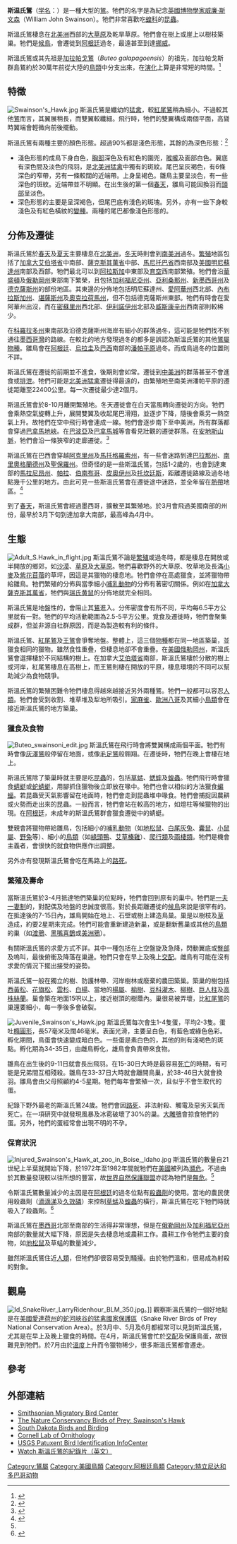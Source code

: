 {{Speciesbox
| image = Buteo_swainsoni_(Calibas).jpg
| image_width = 250px
| image_caption = 美国[[科罗拉多州|科罗拉多州]][[薩沃奇縣_(科羅拉多州)|薩沃奇縣]]拍摄的斯温氏鵟
| status = LC
| status_system = iucn3.1
| status_ref = <ref name=IUCN>{{IUCN2009|assessors=BirdLife International|year=2009|title=Buteo swainsoni|id=144469|downloaded=2009-12-13}}</ref>
| genus =Buteo
| species = swainsoni
| authority = [[夏爾·呂西安·波拿巴|Bonaparte]], 1838
| range_map = Swainson's hawk migration route.jpg
| range_map_width = 250px
| range_map_caption = 斯溫氏鵟的遷徙路線
| synonyms = 
* ''Buteo swainsonii''
}}

'''斯温氏鵟'''（[[学名|学名]]：''{{lang|la|Buteo swainsoni}}''）是一種大型的[[鵟|鵟]]。牠們的名字是為紀念[[英國|英國]][[博物學|博物學家]][[威廉·斯文森|威廉·斯文森]]（William John Swainson）。牠們非常喜歡吃[[蝗科|蝗科]]的[[昆蟲|昆蟲]]。

斯溫氏鵟棲息在[[北美洲|北美洲]]西部的[[大草原|大草原]]及乾旱草原。牠們會在樹上或崖上以樹枝築巢。牠們是[[候鳥|候鳥]]，會遷徙到[[阿根廷|阿根廷]]過冬，最遠甚至到達[[挪威|挪威]]。

斯溫氏鵟或其先祖是[[加拉帕戈鵟|加拉帕戈鵟]]（''Buteo galapagoensis''）的祖先，加拉帕戈斯群島鵟約於30萬年前從大陸的[[鳥類|鳥類]]中分支出來，在[[演化|演化]]上算是非常短的時間。<ref name=Bollmer2005>{{Cite journal en|author=Bollmer, Jennifer L.; Kimball, Rebecca T.; Whiteman, Noah Kerness; Sarasola, José Hernán & Parker, Patricia G.|year=2005|title=Phylogeography of the Galápagos hawk (''Buteo galapagoensis''): A recent arrival to the Galápagos Islands|journal=Molecular Phylogenetics and Evolution|volume=39|issue=1|pages=237-247|doi=10.1016/j.ympev.2005.11.014|url=http://www.zoology.ufl.edu/rkimball/Bollmer%20et%20al.%202006.pdf|access-date=2009-08-02|archive-date=2011-07-20|archive-url=https://web.archive.org/web/20110720083852/http://www.zoology.ufl.edu/rkimball/Bollmer%20et%20al.%202006.pdf|dead-url=yes}}</ref>

==特徵==
[[File:Swainson's_Hawk.jpg|thumb]]
斯溫氏鵟是纖幼的[[猛禽|猛禽]]，較[[紅尾鵟|紅尾鵟]]稍為細小。不過較其他[[鵟|鵟]]而言，其翼展稍長，而雙翼較纖細。飛行時，牠們的雙翼構成兩個平面，高聳時翼端會輕微向前後擺動。

斯溫氏鵟有兩種主要的顏色形態。超過90%都是淺色形態，其餘的為深色形態：<ref name=Sibley2000>{{Cite book en|author=Sibley, David Allen|year=2000|title=The Sibley Guide to Birds|url=https://archive.org/details/sibleyguidetobir00sibl_0|publisher=Alfred A. Knopf|location=New York|isbn=0-679-45122-6}}</ref>

* 淺色形態的成鳥下身白色，[[胸部|胸部]]深色及有紅色的圍兜，[[喉嚨|喉嚨]]及面部白色。翼底有深色間及淡色的飛羽，是[[北美洲|北美洲]][[猛禽|猛禽]]中獨有的斑紋。尾巴呈灰褐色，有6條深色的窄帶，另有一條較闊的近端帶。上身呈褐色。雛鳥主要呈淡色，有一些深色的斑紋。近端帶並不明顯。在出生後的第一個[[春天|春天]]，雛鳥可能因換羽而[[頭部|頭部]]呈淡色。
* 深色形態的主要是呈深褐色，但尾巴底有淺色的斑塊。另外，亦有一些下身較淺色及有紅色橫紋的[[變種|變種]]。兩種的尾巴都像淺色形態的。

==分佈及遷徙==
斯溫氏鵟於[[春天|春天]]及[[夏天|夏天]]主要棲息在[[北美洲|北美洲]]，[[冬天|冬天]]時則會到[[南美洲|南美洲]]過冬。[[繁殖|繁殖]]地區包括了[[加拿大|加拿大]][[艾伯塔省|艾伯塔省]]中南部、[[薩克斯其萬省|薩克斯其萬省]]中部、[[馬尼托巴省|馬尼托巴省]]西南部及[[美國|美國]][[明尼蘇達州|明尼蘇達州]]南部及西部。牠們最北可以到[[阿拉斯加|阿拉斯加]]中東部及[[育空|育空]]西南部繁殖。牠們會沿[[華盛頓|華盛頓]]及[[俄勒岡州|俄勒岡州]]東部南下繁榮，且包括[[加利福尼亞州|加利福尼亞州]]、[[亞利桑那州|亞利桑那州]]、[[新墨西哥州|新墨西哥州]]及[[德克薩斯州|德克薩斯州]]的部份地區。其東邊的分佈地包括明尼蘇達州、[[愛阿華州|愛阿華州]]西北部、[[內布拉斯加州|內布拉斯加州]]、[[堪薩斯州|堪薩斯州]]及[[奧克拉荷馬州|奧克拉荷馬州]]，但不包括德克薩斯州東部。牠們有時會在愛阿華州出沒，而在[[密蘇里州|密蘇里州]]西北部、[[伊利諾伊州|伊利諾伊州]]北部及[[威斯康辛州|威斯康辛州]]西南部則較稀少。

在[[科羅拉多州|科羅拉多州]]東南部及沿德克薩斯州海岸有細小的群落過冬，這可能是牠們找不到通往[[墨西哥灣|墨西哥灣]]的路線。在較北的地方發現過冬的都多是誤認為斯溫氏鵟的其他[[鵟屬|鵟屬]][[物種|物種]]。雛鳥會在[[阿根廷|阿根廷]]、[[烏拉圭|烏拉圭]]及[[巴西|巴西]]南部的[[潘帕平原|潘帕平原]]過冬。而成鳥過冬的位置則不詳。

斯溫氏鵟在遷徙的前期並不進食，後期則會如常。遷徙到[[中美洲|中美洲]]的群落甚至不會進食或[[排泄|排泄]]。牠們可能是[[北美洲|北美洲]][[猛禽|猛禽]]遷徙得最遠的，由繁殖地至南美洲潘帕平原的遷徙距離至22400公里。每一次遷徙最少達2個月。

斯溫氏鵟會於8-10月離開繁殖地。冬天遷徙會在白天當風轉向遷徙的方向。牠們會乘熱空氣旋轉上升，展開雙翼及收起尾巴滑翔，並逐步下降，隨後會乘另一熱空氣上升。故牠們在空中飛行時會連成一線。牠們會逐步南下至中美洲，所有群落都會穿過[[巴拿馬地峽|巴拿馬地峽]]。在[[巴波亞|巴波亞]]及[[巴拿馬城|巴拿馬城]]等會看見壯觀的遷徙群落。在[[安地斯山脈|安地斯山脈]]，牠們會沿一條狹窄的走廊遷徙。<ref name=Laverde-R2005>{{Cite journal en|author=Laverde-R., Oscar; Stiles, F. Gary & Múnera-R., Claudia|year=2005|title=Nuevos registros e inventario de la avifauna de la Serranía de las Quinchas, un área importante para la conservación de las aves (AICA) en Colombia|journal=Caldasia|volume=27|issue=2|pages=247-265|language=es|url=http://www.scielo.org.co/pdf/cal/v27n2/v27n2a8.pdf|access-date=2009-08-02|archive-date=2012-02-15|archive-url=https://web.archive.org/web/20120215050826/http://www.scielo.org.co/pdf/cal/v27n2/v27n2a8.pdf|dead-url=no}}</ref>

斯溫氏鵟在巴西會穿越[[阿克里州|阿克里州]]及[[馬托格羅索州|馬托格羅索州]]，有一些會迷路到達[[巴拉那州|巴拉那州]]、[[南里奧格蘭德州|南里奧格蘭德州]]及[[聖保羅州|聖保羅州]]。但奇怪的是一些斯溫氏鵟，包括1-2歲的，也會到達東部的[[馬拉尼昂州|馬拉尼昂州]]、[[帕拉|帕拉]]、[[伯南布哥|伯南布哥]]、[[皮奧伊州|皮奧伊州]]及[[托坎廷斯|托坎廷斯]]，距離遷徙路線及過冬地點幾千公里的地方。由此可見一些斯溫氏鵟會在遷徙途中迷路，並全年留在[[熱帶|熱帶]]地區。<ref name=Olmos2006>{{Cite journal en|author=Olmos, Fábio; Pacheco, José Fernando & Silveira, Luís Fábio |year=2006 |title=Notas sobre aves de rapina (Cathartidae, Acciptridae e Falconidae) brasileiras [Notes on Brazilian birds of prey] |journal=Revista Brasileira de Ornitologia |volume=14 |issue=4 |pages=401-404 |language=pt |url=http://www.ararajuba.org.br/sbo/ararajuba/artigos/Volume144/ara144not1.pdf |deadurl=yes |archiveurl=https://web.archive.org/web/20081217160250/http://www.ararajuba.org.br/sbo/ararajuba/artigos/Volume144/ara144not1.pdf |archivedate=2008-12-17 }}</ref>

到了[[春天|春天]]，斯溫氏鵟會經過墨西哥，擴散至其繁殖地。於3月會飛過美國南部的州份，最早於3月下旬到達加拿大南部，最高峰為4月中。

==生態==
[[File:Adult_S.Hawk_in_flight.jpg|thumb]]
斯溫氏鵟不論是[[繁殖|繁殖]]或過冬時，都是棲息在開放或半開放的鄉郊，如[[沙漠|沙漠]]、[[草原|草原]]及[[大草原|大草原]]。牠們喜歡野外的大草原、牧草地及長滿[[小麥|小麥]]及[[紫花苜蓿|紫花苜蓿]]的草坪，因這是其獵物的棲息地。牠們會停在高處獵食，並將獵物帶給雛鳥。牠們繁殖的分佈與當季細小[[哺乳動物|哺乳動物]]的分佈有著密切關係。例如在[[加拿大|加拿大]][[薩克斯其萬省|薩克斯其萬省]]，牠們與[[瑞氏黄鼠|瑞氏黄鼠]]的分佈地就完全相同。

斯溫氏鵟是地盤性的，會阻止其[[鵟|鵟]]進入。分佈密度會有所不同，平均每6.5平方公里就有一對。牠們的平均活動範圍為2.5-5平方公里。覓食及遷徙時，牠們會聚集成群，但並非源自社群原因，而是為製造較有利的條件。

斯溫氏鵟、[[紅尾鵟|紅尾鵟]]及[[王鵟|王鵟]]會爭奪地盤。整體上，這三個[[物種|物種]]都在同一地區築巢，並獵食相同的獵物。雖然食性重疊，但棲息地卻不會重疊。在[[美國|美國]][[俄勒岡州|俄勒岡州]]，斯溫氏鵟會選擇棲於不同結構的樹上。在加拿大[[艾伯塔省|艾伯塔省]]南部，斯溫氏鵟棲於分散的樹上或河岸，紅尾鵟棲息在高樹上，而王鵟則棲在開放的平原，棲息環境的不同可以幫助減少為食物競爭。

斯溫氏鵟的繁殖困難令牠們棲息得越來越接近另外兩種鵟。牠們一般都可以容忍[[人類|人類]]。牠們會受到收割、堆草堆及犁地所吸引。[[家麻雀|家麻雀]]、[[歐洲八哥|歐洲八哥]]及其細小[[鳥類|鳥類]]會在接近斯溫氏鵟的地方築巢。

===獵食及食物===
[[File:Buteo_swainsoni_edit.jpg|thumb]]
斯溫氏鵟在飛行時會將雙翼構成兩個平面。牠們有時會像[[灰澤鵟|灰澤鵟]]般停留在地面，或像[[毛足鵟|毛足鵟]]般翱翔。在遷徙時，牠們在晚上會棲在地上。

斯溫氏鵟除了築巢時就主要是吃[[昆蟲|昆蟲]]的，包括[[草蜢|草蜢]]、[[蟋蟀|蟋蟀]]及[[蝗蟲|蝗蟲]]。牠們飛行時會獵食[[蜻蜓|蜻蜓]]或[[蛇蜻蜓|蛇蜻蜓]]，用腳抓住獵物後立即放在喙中。牠們也會以相似的方法獵食[[蝙蝠|蝙蝠]]。若昆蟲受天氣影響留在地面時，牠們會走到昆蟲堆中喙食。牠們會捕捉因農耕或火勢而走出來的昆蟲。一般而言，牠們會站在較高的地方，如燈柱等候獵物的出現。在[[阿根廷|阿根廷]]，未成年的斯溫氏鵟群會獵食遷徙中的蜻蜓。

雙親會將獵物帶給雛鳥，包括細小的[[哺乳動物|哺乳動物]]（如[[地松鼠|地松鼠]]、[[白尾灰兔|白尾灰兔]]、[[囊鼠|囊鼠]]、[[小鼠屬|小鼠屬]]、[[野兔|野兔]]等）、細小的[[鳥類|鳥類]]（如[[綠頭鴨|綠頭鴨]]、[[艾草榛雞|艾草榛雞]]）、[[爬行類|爬行類]]及[[兩棲類|兩棲類]]。牠們是機會主義者，會很快的就食物供應作出調整。

另外亦有發現斯溫氏鵟會吃在馬路上的[[路死|路死]]。

===繁殖及壽命===
當斯溫氏鵟於3-4月抵達牠們築巢的位點時，牠們會回到原有的巢中。牠們是[[一夫一妻制|一夫一妻制]]的，對配偶及地盤的忠誠度很高。對於長距離遷徙的[[候鳥|候鳥]]來說是很罕有的。在抵達後的7-15日內，雄鳥開始在地上、石壁或樹上建造鳥巢。巢是以樹枝及[[草|草]]造成，約要2星期來完成。牠們可能會重新建造新巢，或是翻新舊巢或其他的[[鳥類|鳥類]]的巢（如[[渡鴉|渡鴉]]、[[黑嘴喜鵲|黑嘴喜鵲]]或[[美洲鴉|美洲鴉]]）。

有關斯溫氏鵟的求愛方式不詳。其中一種包括在上空盤旋及急降，閃動翼底或[[臀部|臀部]]及嗚叫，最後俯衝及降落在巢邊。牠們只會在早上及晚上[[交配|交配]]。雌鳥有可能在沒有求愛的情況下擺出接受的姿勢。

斯溫氏鵟一般在獨立的樹、防護林帶、河岸樹林或廢棄的農田築巢。築巢的樹包括[[西黃松|西黃松]]、[[花旗松|花旗松]]、[[雲杉|雲杉]]、[[白楊|白楊]]、當地的[[楊屬|楊屬]]、[[榆樹|榆樹]]、[[豆科灌木|豆科灌木]]、[[柳樹|柳樹]]、[[巨人柱|巨人柱]]及[[高株絲蘭|高株絲蘭]]。巢會築在地面15呎以上，接近樹頂的樹蔭內。巢很易被弄壞，比[[紅尾鵟|紅尾鵟]]的巢還要細小，每一季後多會破裂。

[[File:Juvenile_Swainson's_Hawk.jpg|thumb]]
斯溫氏鵟每次會生1-4隻蛋，平均2-3隻。蛋吐[[橢圓形|橢圓形]]，長57毫米及闊46毫米。表面光滑，主要呈白色，有藍色或綠色色彩。孵化期間，鳥蛋會快速變成暗白色。一些蛋是素白色的，其他的則有淺褐色的斑點。孵化期為34-35日，由雌鳥孵化，雄鳥會負責帶來食物。

雛鳥在出生後的9-11日就會長出飛羽。在15-30日大時是最容易[[死亡|死亡]]的時期，有可能是兄弟間互相殘殺。雛鳥在33-37日大時就會離開鳥巢，於38-46日大就會換羽。雛鳥會由父母照顧約4-5星期。牠們每年會繁殖一次，且似乎不會生取代的蛋。

紀錄下野外最老的斯溫氏鵟24歲。牠們會因[[路死|路死]]、非法射殺、觸電及惡劣天氣而死亡。在一項研究中就發現風暴及冰雹破壞了30%的巢。[[大雕鴞|大雕鴞]]會掠食牠們的蛋。另外，牠們的蛋經常會出現不明的不孕。

===保育狀況===
[[File:Injured_Swainson's_Hawk_at_zoo_in_Boise,_Idaho.jpg|thumb]]
斯溫氏鵟的數量自21世紀上半葉就開始下降，於1972年至1982年間就牠們在[[美國|美國]]被列為[[瀕危|瀕危]]。不過由於其數量發現較以往所想的豐富，故[[世界自然保護聯盟|世界自然保護聯盟]]亦認為牠們是[[無危|無危]]。<ref name=IUCN/>

令斯溫氏鵟數量減少的主因是在[[阿根廷|阿根廷]]的過冬位點有[[殺蟲劑|殺蟲劑]]的使用。當地的農民使用殺蟲劑（[[滴滴涕|滴滴涕]]及[[久效磷|久效磷]]）來控制[[草蜢|草蜢]]及[[蝗蟲|蝗蟲]]的橫行，斯溫氏鵟在吃下牠們時就吸入了殺蟲劑。<ref name=goldsteinetal1996>{{Cite journal en|author=Goldstein, M.I.; Woodbridge, B.; Zaccagnini, M.E.; Canavelli, S.B. & Lanusse, A.|year=1996|title=An assessment of mortality of Swainson's hawks on wintering grounds in Argentina|journal=Journal of Raptor Research|volume=30|issue=2|pages=106-107}}</ref>

斯溫氏鵟在[[墨西哥|墨西哥]]北部至南部的生活得非常理想，但是在[[俄勒岡州|俄勒岡州]]及[[加利福尼亞州|加利福尼亞州]]南部的數量就大幅下降，原因是失去棲息地或農耕工作。農耕工作令牠們主要的食物，如[[地松鼠|地松鼠]]及草蜢的數量減少。

雖然斯溫氏鵟住近[[人類|人類]]，但牠們卻很容易受到騷擾。由於牠們溫和，很易成為射殺的對象。

==觀鳥==
[[File:Id_SnakeRiver_LarryRidenhour_BLM_350.jpg|thumb]]。]]
觀察斯溫氏鵟的一個好地點是在[[美國|美國]][[愛達荷州|愛達荷州]]的[[蛇河峽谷的猛禽國家保護區|蛇河峽谷的猛禽國家保護區]]（Snake River Birds of Prey National Conservation Area）。於3月中、5月及6月都經常可以見到斯溫氏鵟，尤其是在早上及晚上獵食的時間。在4月，斯溫氏鵟會忙於[[交配|交配]]及保護鳥蛋，故很難見到牠們。於7月由於[[溫度|溫度]]上升而令獵物稀少，很多斯溫氏鵟都會遷走。

==參考==
{{Reflist}}

==外部連結==
{{commons|Buteo swainsoni}}
{{Wikispecies|Buteo swainsoni}}
*[https://web.archive.org/web/20090718194007/http://nationalzoo.si.edu/ConservationAndScience/MigratoryBirds/Featured_Birds/default.cfm?bird=Swainson%27s_Hawk Smithsonian Migratory Bird Center]
* [http://www.nature.org/animals/birds/animals/swainsonhawk.html The Nature Conservancy Birds of Prey: Swainson's Hawk] {{Wayback|url=http://www.nature.org/animals/birds/animals/swainsonhawk.html |date=20081128050455 }}
* [http://www.sdakotabirds.com/species/swainsons_hawk_info.htm South Dakota Birds and Birding] {{Wayback|url=http://www.sdakotabirds.com/species/swainsons_hawk_info.htm |date=20190917214409 }}
* [http://www.birds.cornell.edu/AllAboutBirds/BirdGuide/Swainsons_Hawk.html Cornell Lab of Ornithology] {{Wayback|url=http://www.birds.cornell.edu/AllAboutBirds/BirdGuide/Swainsons_Hawk.html |date=20090319154800 }}
* [http://www.mbr-pwrc.usgs.gov/id/framlst/i3420id.html USGS Patuxent Bird Identification InfoCenter] {{Wayback|url=http://www.mbr-pwrc.usgs.gov/id/framlst/i3420id.html |date=20210318184734 }}
*[https://web.archive.org/web/20090307044552/http://www.nfb.ca/film/Twixt_Heaven_and_Earth_film/ Watch 斯溫氏鵟的紀錄片（英文）]
{{Taxonbar|from=Q833963}}

[[Category:鵟屬|Category:鵟屬]]
[[Category:美國鳥類|Category:美國鳥類]]
[[Category:阿根廷鳥類|Category:阿根廷鳥類]]
[[Category:特立尼达和多巴哥动物|Category:特立尼达和多巴哥动物]]